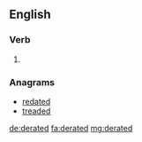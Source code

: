 ==English==

===Verb===
{{head|en}}

# {{en-past of|derate}}

===Anagrams===
* [[redated#English|redated]]
* [[treaded#English|treaded]]

[[de:derated]]
[[fa:derated]]
[[mg:derated]]